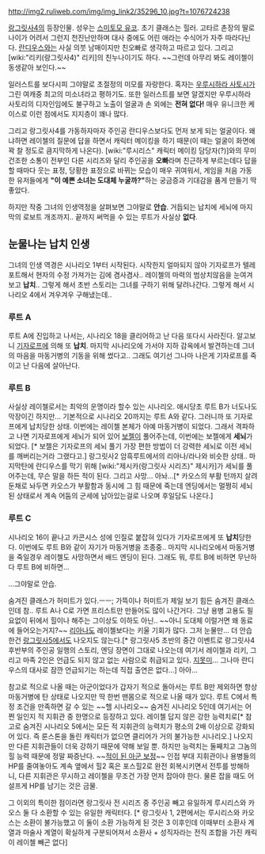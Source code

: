 http://img2.ruliweb.com/img/img_link2/35296_10.jpg?t=1076724238

[[랑그릿사4]]의 등장인물. 성우는 [[스미토모 유코]]. 초기 클래스는 힐러.
고타르 촌장의 딸로 나이가 어려서 그런지 천진난만하며 대사 중에도 어린 애라는 수식어가 자주 따라다닌다. [[란디우스]]와는 사실 의붓 남매이지만 친오빠로 생각하고 따르고 있다. 그리고 [wiki:"리키(랑그릿사4)" 리키]의 친누나이기도 하다. ~~그런데 아무리 봐도 레이첼이 동생같아 보인다.~~ 

일러스트를 보다시피 그야말로 초절정의 미모를 자랑한다. 혹자는 [[우루시하라 사토시]]가 그린 여캐중 최고의 미소녀라고 평하기도. 또한 일러스트를 보면 알겠지만 우루시하라 사토리의 디자인임에도 불구하고 노출이 얼굴과 손 외에는 '''전혀 없다!''' 매우 유니크한 케이스로 이런 점에서도 지지층이 꽤나 많다. 

그리고 랑그릿사4를 가동하자마자 주인공 란디우스보다도 먼저 보게 되는 얼굴이다. 왜냐하면 레이첼의 질문에 답을 하면서 캐릭터 메이킹을 하기 때문(이 때는 얼굴이 화면에 꽉 찰 정도로 큼지막하게 나온다). [wiki:"루시리스" 캐릭터 메이킹 담당자(?)]와의 무미건조한 소통이 전부인 다른 시리즈와 달리 주인공을 '''오빠'''라며 친근하게 부르는데다 답을 할 때마다 웃는 표정, 당황한 표정으로 바뀌는 모습이 매우 귀여워서, 게임을 처음 가동한 유저들에게 '''"이 예쁜 소녀는 도대체 누굴까?"'''하는 궁금증과 기대감을 품게 만들기 딱 좋았다. 

하지만 작중 그녀의 인생역정을 살펴보면 그야말로 '''안습'''. 거듭되는 납치에 세뇌에 마지막의 로보트 개조까지.. 끝까지 써먹을 수 있는 루트가 사실상 '''없다'''.

== 눈물나는 납치 인생 ==
그녀의 인생 역경은 시나리오 1부터 시작된다. 시작한지 얼마되지 않아 기자로프가 텔레포트해서 현자의 수정 가져가는 김에 겸사겸사.. 레이첼의 마력의 범상치않음을 눈여겨 보고 '''납치'''.. 그렇게 해서 초반 스토리는 그녀를 구하기 위해 달려나간다. 그렇게 해서 시나리오 4에서 겨우겨우 구해냈는데..

=== 루트 A ===
루트 A에 진입하고 나서는, 시나리오 18을 클리어하고 난 다음 또다시 사라진다. 알고보니 [[기자로프]]에 의해 또 '''납치'''. 마지막 시나리오에 가서야 지하 감옥에서 발견하는데 그녀의 마음을 마동거병의 기동을 위해 썼다고.. 그래도 여기선 그나마 나은게 기자로프를 죽이고 난 다음에 살아난다. 

=== 루트 B ===
사실상 레이첼로서는 최악의 운명이라 할수 있는 시나리오. 애시당초 루트 B가 너도나도 막장이긴 하지만... 기본적으로 시나리오 20까지는 루트 A와 같다. 그러니까 또 기자로프에게 납치당한 상태. 이번에는 레이첼 본체가 아예 마동거병이 되었다. 그래서 격파하고 나면 기자로프에게 세뇌가 되어 있어 [[보젤]]이 풀어주는데, 이번에는 보젤에게 '''세뇌'''가 되었다. [* 보젤은 기자로프의 세뇌 풀기 가장 편한 방법이 더 강력한 세뇌로 이전 세뇌를 깨버리는거라 그랬다고.] 랑그릿사2 암흑루트에서의 리아나/라나와 비슷한 상태.. 마지막탄에 란디우스를 막기 위해 [wiki:"제시카(랑그릿사 시리즈)" 제시카]가 세뇌를 풀어주는데, 무슨 말을 하든 적이 된다. 그리고 사망... 아놔...[* 카오스의 부활 턴까지 살려둔채로 놔두면 카오스가 부활함과 동시에 그 힘 때문에 죽는데 엔딩에서는 멀쩡히 세뇌된 상태로서 계속 어둠의 군세에 남아있는걸로 나오며 후일담도 나온다.]

=== 루트 C ===
시나리오 16이 끝나고 카콘시스 성에 인질로 붙잡혀 있다가 기자로프에게 또 '''납치'''당한다. 이번에도 루트 B와 같이 자기가 마동거병을 조종중.. 마지막 시나리오에서 마동거병을 죽일경우 레이첼도 사망하면서 배드 엔딩이 된다. 그래도 뭐, 루트 B에 비하면 무난하다 루트 B에 비하면...

...그야말로 안습. 

숨겨진 클래스가 허미트가 있다.ㅡㅡ; 가뜩이나 허미트가 제일 보기 힘든 숨겨진 클래스인데 참.. 루트 A나 C로 가면 프리스트만 만들어도 많이 나간거다. 그냥 용병 고용도 필요없이 뒤에서 힐이나 해주는 그이상도 이하도 아닌.. ~~아니 도대체 이럴거면 왜 동료에 들어오는거지?~~ [[리아나]]도 레이첼보다는 키울 기회가 많다. 그저 눈물만... 더 안습한건 [[랑그릿사5]]에서도 나오지도 않는다.[* 랑그릿사5 초반의 중간 이벤트로 랑그릿사4 후반부의 주인공 일행의 스토리, 엔딩 장면이 그대로 나오는데 여기서 레이첼과 리키, 그리고 마족 2인은 언급도 되지 않고 없는 사람으로 취급되고 있다. [[지못미]]... 그나마 란디우스의 대사로 잠깐 언급되기는 하는데 직접 출연은 없다...] 아아...

참고로 적으로 나올 때는 아군이었다가 갑자기 적으로 돌아서는 루트 B만 제외하면 항상 마동거병에 탄 상태로 나오지만 딱 한번 맨몸으로 적으로 나올 때가 있다. 루트 C에서 특정 조건을 만족하면 갈 수 있는 ~~헬 시나리오~~ 숨겨진 시나리오 5인데 여기서는 어쩐 일인지 적 지휘관 중 한명으로 등장하고 있다. 레이첼 답지 않은 강한 능력치로[* 참고로 숨겨진 시나리오 5에서는 모든 적 지휘관의 능력치가 평소의 2배 이상으로 강화되어 있다. 즉 룬스톤을 돌린 캐릭터가 없으면 클리어가 거의 불가능한 시나리오.] 나오지만 다른 지휘관들이 더욱 강하기 때문에 약해 보일 뿐. 하지만 능력치는 둘째치고 그놈의 힐 능력 때문에 정말 짜증난다. ~~[[적이 된 아군 보정]]~~ 인접 부대 지휘관이나 용병들의 HP를 줄여놓아도 계속 옆에서 힐2 혹은 포스힐2로 완전 회복시키면서 전투를 방해하니, 다른 지휘관은 무시하고 레이첼을 무조건 가장 먼저 잡아야 한다. 물론 잡을 때도 어설프게 HP를 남기는 것은 금물. 

그 이외의 특이한 점이라면 랑그릿사 전 시리즈 중 주인공 빼고 유일하게 루시리스와 카오스 둘 다 소환할 수 있는 유일한 캐릭터다. [* 랑그릿사 1, 2편에서는 루시리스와 카오스는 소환이 불가능했고 이 둘이 소환 가능하게 된 것은 3 이후인데 이때부터 소환사 계열과 마술사 계열이 확실하게 구분되어져서 소환사 + 성직자라는 전직 조합을 가진 캐릭이 레이첼 빼곤 없다]
